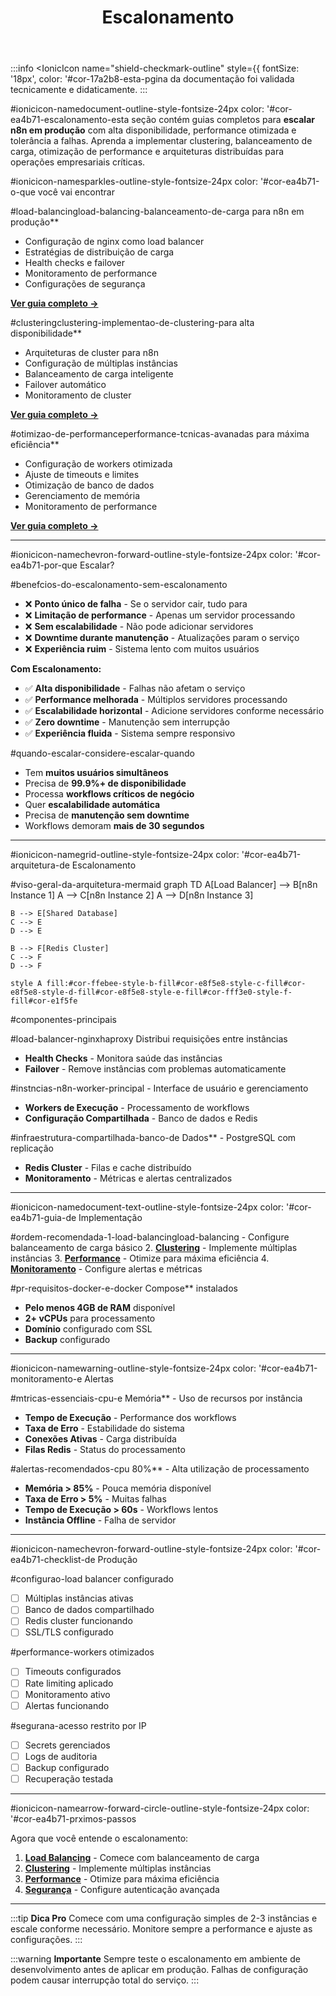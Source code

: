 ﻿---
sidebar_position: 3
title: Escalonamento
description: Escale sua instância n8n para alta disponibilidade e performance
keywords: [n8n, escalonamento, clustering, load balancing, performance]
---

:::info
<IonicIcon name="shield-checkmark-outline" style={{ fontSize: '18px', color: '#cor-17a2b8-esta-pgina da documentação foi validada tecnicamente e didaticamente.
:::


#ionicicon-namedocument-outline-style-fontsize-24px color: '#cor-ea4b71-escalonamento-esta seção contém guias completos para **escalar n8n em produção** com alta disponibilidade, performance otimizada e tolerância a falhas. Aprenda a implementar clustering, balanceamento de carga, otimização de performance e arquiteturas distribuídas para operações empresariais críticas.

#ionicicon-namesparkles-outline-style-fontsize-24px color: '#cor-ea4b71-o-que você vai encontrar

#load-balancingload-balancing-balanceamento-de-carga para n8n em produção**

- Configuração de nginx como load balancer
- Estratégias de distribuição de carga
- Health checks e failover
- Monitoramento de performance
- Configurações de segurança

 **[Ver guia completo →](./load-balancing)**

#clusteringclustering-implementao-de-clustering-para alta disponibilidade**

- Arquiteturas de cluster para n8n
- Configuração de múltiplas instâncias
- Balanceamento de carga inteligente
- Failover automático
- Monitoramento de cluster

 **[Ver guia completo →](./clustering)**

#otimizao-de-performanceperformance-tcnicas-avanadas para máxima eficiência**

- Configuração de workers otimizada
- Ajuste de timeouts e limites
- Otimização de banco de dados
- Gerenciamento de memória
- Monitoramento de performance

 **[Ver guia completo →](./performance)**

---

#ionicicon-namechevron-forward-outline-style-fontsize-24px color: '#cor-ea4b71-por-que Escalar?

#benefcios-do-escalonamento-sem-escalonamento

- ❌ **Ponto único de falha** - Se o servidor cair, tudo para
- ❌ **Limitação de performance** - Apenas um servidor processando
- ❌ **Sem escalabilidade** - Não pode adicionar servidores
- ❌ **Downtime durante manutenção** - Atualizações param o serviço
- ❌ **Experiência ruim** - Sistema lento com muitos usuários

**Com Escalonamento:**

- ✅ **Alta disponibilidade** - Falhas não afetam o serviço
- ✅ **Performance melhorada** - Múltiplos servidores processando
- ✅ **Escalabilidade horizontal** - Adicione servidores conforme necessário
- ✅ **Zero downtime** - Manutenção sem interrupção
- ✅ **Experiência fluida** - Sistema sempre responsivo

#quando-escalar-considere-escalar-quando

- Tem **muitos usuários simultâneos**
- Precisa de **99.9%+ de disponibilidade**
- Processa **workflows críticos de negócio**
- Quer **escalabilidade automática**
- Precisa de **manutenção sem downtime**
- Workflows demoram **mais de 30 segundos**

---

#ionicicon-namegrid-outline-style-fontsize-24px color: '#cor-ea4b71-arquitetura-de Escalonamento

#viso-geral-da-arquitetura-mermaid
graph TD
    A[Load Balancer] --> B[n8n Instance 1]
    A --> C[n8n Instance 2]
    A --> D[n8n Instance 3]
    
    B --> E[Shared Database]
    C --> E
    D --> E
    
    B --> F[Redis Cluster]
    C --> F
    D --> F
    
    style A fill:#cor-ffebee-style-b-fill#cor-e8f5e8-style-c-fill#cor-e8f5e8-style-d-fill#cor-e8f5e8-style-e-fill#cor-fff3e0-style-f-fill#cor-e1f5fe

#componentes-principais

#load-balancer-nginxhaproxy Distribui requisições entre instâncias
- **Health Checks** - Monitora saúde das instâncias
- **Failover** - Remove instâncias com problemas automaticamente

#instncias-n8n-worker-principal - Interface de usuário e gerenciamento
- **Workers de Execução** - Processamento de workflows
- **Configuração Compartilhada** - Banco de dados e Redis

#infraestrutura-compartilhada-banco-de Dados** - PostgreSQL com replicação
- **Redis Cluster** - Filas e cache distribuído
- **Monitoramento** - Métricas e alertas centralizados

---

#ionicicon-namedocument-text-outline-style-fontsize-24px color: '#cor-ea4b71-guia-de Implementação

#ordem-recomendada-1-load-balancingload-balancing - Configure balanceamento de carga básico
2. **[Clustering](./clustering)** - Implemente múltiplas instâncias
3. **[Performance](./performance)** - Otimize para máxima eficiência
4. **[Monitoramento](../seguranca/monitoring)** - Configure alertas e métricas

#pr-requisitos-docker-e-docker Compose** instalados
- **Pelo menos 4GB de RAM** disponível
- **2+ vCPUs** para processamento
- **Domínio** configurado com SSL
- **Backup** configurado

---

#ionicicon-namewarning-outline-style-fontsize-24px color: '#cor-ea4b71-monitoramento-e Alertas

#mtricas-essenciais-cpu-e Memória** - Uso de recursos por instância
- **Tempo de Execução** - Performance dos workflows
- **Taxa de Erro** - Estabilidade do sistema
- **Conexões Ativas** - Carga distribuída
- **Filas Redis** - Status do processamento

#alertas-recomendados-cpu 80%** - Alta utilização de processamento
- **Memória > 85%** - Pouca memória disponível
- **Taxa de Erro > 5%** - Muitas falhas
- **Tempo de Execução > 60s** - Workflows lentos
- **Instância Offline** - Falha de servidor

---

#ionicicon-namechevron-forward-outline-style-fontsize-24px color: '#cor-ea4b71-checklist-de Produção

#configurao-load balancer configurado
- [ ] Múltiplas instâncias ativas
- [ ] Banco de dados compartilhado
- [ ] Redis cluster funcionando
- [ ] SSL/TLS configurado

#performance-workers otimizados
- [ ] Timeouts configurados
- [ ] Rate limiting aplicado
- [ ] Monitoramento ativo
- [ ] Alertas funcionando

#segurana-acesso restrito por IP
- [ ] Secrets gerenciados
- [ ] Logs de auditoria
- [ ] Backup configurado
- [ ] Recuperação testada

---

#ionicicon-namearrow-forward-circle-outline-style-fontsize-24px color: '#cor-ea4b71-prximos-passos

Agora que você entende o escalonamento:

1. **[Load Balancing](./load-balancing)** - Comece com balanceamento de carga
2. **[Clustering](./clustering)** - Implemente múltiplas instâncias
3. **[Performance](./performance)** - Otimize para máxima eficiência
4. **[Segurança](../seguranca/autenticacao)** - Configure autenticação avançada

---

:::tip **Dica Pro**
Comece com uma configuração simples de 2-3 instâncias e escale conforme necessário. Monitore sempre a performance e ajuste as configurações.
:::

:::warning **Importante**
Sempre teste o escalonamento em ambiente de desenvolvimento antes de aplicar em produção. Falhas de configuração podem causar interrupção total do serviço.
:::

